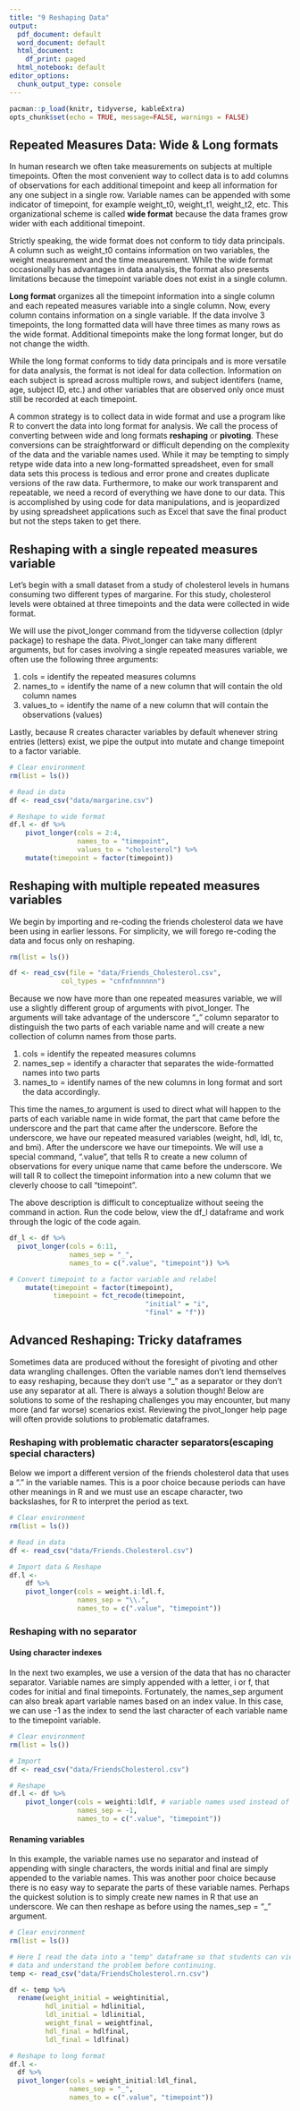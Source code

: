 ```yaml
---
title: "9 Reshaping Data"
output:
  pdf_document: default
  word_document: default
  html_document:
    df_print: paged
  html_notebook: default
editor_options:
  chunk_output_type: console
---
```


```r
pacman::p_load(knitr, tidyverse, kableExtra)
opts_chunk$set(echo = TRUE, message=FALSE, warnings = FALSE)
```

## Repeated Measures Data: Wide & Long formats

In human research we often take measurements on subjects at multiple timepoints. Often the most convenient way to collect data is to add columns of observations for each additional timepoint and keep all information for any one subject in a single row. Variable names can be appended with some indicator of timepoint, for example weight_t0, weight_t1, weight_t2, etc. This organizational scheme is called **wide format** because the data frames grow wider with each additional timepoint.

Strictly speaking, the wide format does not conform to tidy data principals. A column such as weight_t0 contains information on two variables, the weight measurement and the time measurement. While the wide format occasionally has advantages in data analysis, the format also presents limitations because the timepoint variable does not exist in a single column.

**Long format** organizes all the timepoint information into a single column and each repeated measures variable into a single column. Now, every column contains information on a single variable. If the data involve 3 timepoints, the long formatted data will have three times as many rows as the wide format. Additional timepoints make the long format longer, but do not change the width.

While the long format conforms to tidy data principals and is more versatile for data analysis, the format is not ideal for data collection. Information on each subject is spread across multiple rows, and subject identifers (name, age, subject ID, etc.) and other variables that are observed only once must still be recorded at each timepoint.

A common strategy is to collect data in wide format and use a program like R to convert the data into long format for analysis. We call the process of converting between wide and long formats **reshaping** or **pivoting**. These conversions can be straightforward or difficult depending on the complexity of the data and the variable names used. While it may be tempting to simply retype wide data into a new long-formatted spreadsheet, even for small data sets this process is tedious and error prone and creates duplicate versions of the raw data. Furthermore, to make our work transparent and repeatable, we need a record of everything we have done to our data. This is accomplished by using code for data manipulations, and is jeopardized by using spreadsheet applications such as Excel that save the final product but not the steps taken to get there.

## Reshaping with a single repeated measures variable

Let's begin with a small dataset from a study of cholesterol levels in humans consuming two different types of margarine. For this study, cholesterol levels were obtained at three timepoints and the data were collected in wide format.

We will use the pivot_longer command from the tidyverse collection (dplyr package) to reshape the data. Pivot_longer can take many different arguments, but for cases involving a single repeated measures variable, we often use the following three arguments:

1.  cols = identify the repeated measures columns
2.  names_to = identify the name of a new column that will contain the old column names
3.  values_to = identify the name of a new column that will contain the observations (values)

Lastly, because R creates character variables by default whenever string entries (letters) exist, we pipe the output into mutate and change timepoint to a factor variable.

```r
# Clear environment
rm(list = ls())

# Read in data
df <- read_csv("data/margarine.csv")

# Reshape to wide format
df.l <- df %>%
    pivot_longer(cols = 2:4,
                 names_to = "timepoint",
                 values_to = "cholesterol") %>%
    mutate(timepoint = factor(timepoint))
```

## Reshaping with multiple repeated measures variables

We begin by importing and re-coding the friends cholesterol data we have been using in earlier lessons. For simplicity, we will forego re-coding the data and focus only on reshaping.

```r
rm(list = ls())

df <- read_csv(file = "data/Friends_Cholesterol.csv",
             col_types = "cnfnfnnnnnn")
```

Because we now have more than one repeated measures variable, we will use a slightly different group of arguments with pivot_longer. The arguments will take advantage of the underscore "\_" column separator to distinguish the two parts of each variable name and will create a new collection of column names from those parts.

1. cols =  identify the repeated measures columns
2. names_sep =  identify a character that separates the wide-formatted names into two parts
3. names_to =  identify names of the new columns in long format and sort the data accordingly.

This time the names_to argument is used to direct what will happen to the parts of each variable name in wide format, the part that came before the underscore and the part that came after the underscore. Before the underscore, we have our repeated measured variables (weight, hdl, ldl, tc, and bmi). After the underscore we have our timepoints. We will use a special command, ".value", that tells R to create a new column of observations for every unique name that came before the underscore. We will tall R to collect the timepoint information into a new column that we cleverly choose to call "timepoint".

The above description is difficult to conceptualize without seeing the command in action. Run the code below, view the df_l dataframe and work through the logic of the code again.

```r
df_l <- df %>%
  pivot_longer(cols = 6:11,
               names_sep = "_",           
               names_to = c(".value", "timepoint")) %>%

# Convert timepoint to a factor variable and relabel
    mutate(timepoint = factor(timepoint),
           timepoint = fct_recode(timepoint,
                                  "initial" = "i", 
                                  "final" = "f"))
```

## Advanced Reshaping: Tricky dataframes

Sometimes data are produced without the foresight of pivoting and other data wrangling challenges. Often the variable names don't lend themselves to easy reshaping, because they don't use "\_" as a separator or they don't use any separator at all. There is always a solution though! Below are solutions to some of the reshaping challenges you may encounter, but many more (and far worse) scenarios exist. Reviewing the pivot_longer help page will often provide solutions to problematic dataframes.

### Reshaping with problematic character separators(escaping special characters)

Below we import a different version of the friends cholesterol data that uses a "." in the variable names. This is a poor choice because periods can have other meanings in R and we must use an escape character, two backslashes, for R to interpret the period as text.

```r
# Clear environment
rm(list = ls())

# Read in data
df <- read_csv("data/Friends.Cholesterol.csv")

# Import data & Reshape
df.l <-
    df %>% 
    pivot_longer(cols = weight.i:ldl.f,
                 names_sep = "\\.", 
                 names_to = c(".value", "timepoint"))
```

### Reshaping with no separator

#### Using character indexes

In the next two examples, we use a version of the data that has no character separator. Variable names are simply appended with a letter, i or f, that codes for initial and final timepoints. Fortunately, the names_sep argument can also break apart variable names based on an index value. In this case, we can use -1 as the index to send the last character of each variable name to the timepoint variable.

```r
# Clear environment
rm(list = ls())

# Import
df <- read_csv("data/FriendsCholesterol.csv") 

# Reshape
df.l <- df %>%
    pivot_longer(cols = weighti:ldlf, # variable names used instead of indexes
                 names_sep = -1, 
                 names_to = c(".value", "timepoint"))
```

#### Renaming variables

In this example, the variable names use no separator and instead of appending with single characters, the words initial and final are simply appended to the variable names. This was another poor choice because there is no easy way to separate the parts of these variable names. Perhaps the quickest solution is to simply create new names in R that use an underscore. We can then reshape as before using the names_sep = "\_" argument.

```r
# Clear environment
rm(list = ls())

# Here I read the data into a "temp" dataframe so that students can view the
# data and understand the problem before continuing.
temp <- read_csv("data/FriendsCholesterol.rn.csv") 

df <- temp %>%
  rename(weight_initial = weightinitial, 
         hdl_initial = hdlinitial, 
         ldl_initial = ldlinitial,
         weight_final = weightfinal, 
         hdl_final = hdlfinal, 
         ldl_final = ldlfinal)

# Reshape to long format
df.l <- 
  df %>%
  pivot_longer(cols = weight_initial:ldl_final,
               names_sep = "_",
               names_to = c(".value", "timepoint"))
```
